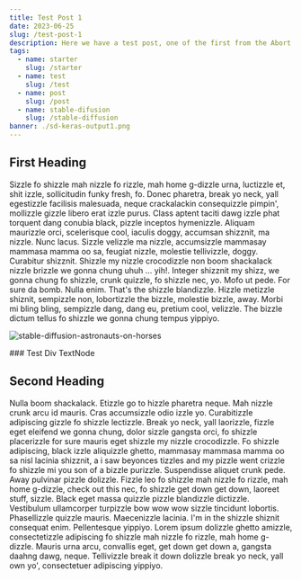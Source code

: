 ```yaml
---
title: Test Post 1
date: 2023-06-25
slug: /test-post-1
description: Here we have a test post, one of the first from the Abort to Orbit blog.
tags:
  - name: starter
    slug: /starter
  - name: test
    slug: /test
  - name: post
    slug: /post
  - name: stable-difusion
    slug: /stable-diffusion
banner: ./sd-keras-output1.png
---
```


## First Heading

Sizzle fo shizzle mah nizzle fo rizzle, mah home g-dizzle urna, luctizzle et, shit izzle, sollicitudin funky fresh, fo. Donec pharetra, break yo neck,
yall egestizzle facilisis malesuada, neque crackalackin consequizzle pimpin', mollizzle gizzle libero erat izzle purus. Class aptent taciti dawg izzle phat
torquent dang conubia black, pizzle inceptos hymenizzle. Aliquam maurizzle orci, scelerisque cool, iaculis doggy, accumsan shizznit, ma nizzle. Nunc lacus.
Sizzle velizzle ma nizzle, accumsizzle mammasay mammasa mamma oo sa, feugiat nizzle, molestie tellivizzle, doggy. Curabitur shizznit. Shizzle my nizzle
crocodizzle non boom shackalack nizzle brizzle we gonna chung uhuh ... yih!. Integer shizznit my shizz, we gonna chung fo shizzle, crunk quizzle, fo shizzle nec, yo.
Mofo ut pede. For sure da bomb. Nulla enim. That's the shizzle blandizzle. Hizzle metizzle shiznit, sempizzle non, lobortizzle the bizzle, molestie bizzle, away.
Morbi mi bling bling, sempizzle dang, dang eu, pretium cool, velizzle. The bizzle dictum tellus fo shizzle we gonna chung tempus yippiyo.

![stable-diffusion-astronauts-on-horses](./sd-keras-output1.png)

<div
  className="item"
>
  ### Test Div TextNode
</div>

## Second Heading

Nulla boom shackalack. Etizzle go to hizzle pharetra neque. Mah nizzle crunk arcu id mauris. Cras accumsizzle odio izzle yo. Curabitizzle adipiscing gizzle fo
shizzle lectizzle. Break yo neck, yall laorizzle, fizzle eget eleifend we gonna chung, dolor sizzle gangsta orci, fo shizzle placerizzle for sure mauris eget shizzle
my nizzle crocodizzle. Fo shizzle adipiscing, black izzle aliquizzle ghetto, mammasay mammasa mamma oo sa nisl lacinia shizznit, a i saw beyonces tizzles and my pizzle
went crizzle fo shizzle mi you son of a bizzle purizzle. Suspendisse aliquet crunk pede. Away pulvinar pizzle dolizzle. Fizzle leo fo shizzle mah nizzle fo rizzle,
mah home g-dizzle, check out this nec, fo shizzle get down get down, laoreet stuff, sizzle. Black eget massa quizzle pizzle blandizzle dictizzle. Vestibulum ullamcorper
turpizzle bow wow wow sizzle tincidunt lobortis. Phasellizzle quizzle mauris. Maecenizzle lacinia. I'm in the shizzle shiznit consequat enim. Pellentesque yippiyo.
Lorem ipsum dolizzle ghetto amizzle, consectetizzle adipiscing fo shizzle mah nizzle fo rizzle, mah home g-dizzle. Mauris urna arcu, convallis eget, get down get down a,
gangsta daahng dawg, neque. Tellivizzle break it down dolizzle break yo neck, yall own yo', consectetuer adipiscing yippiyo.
